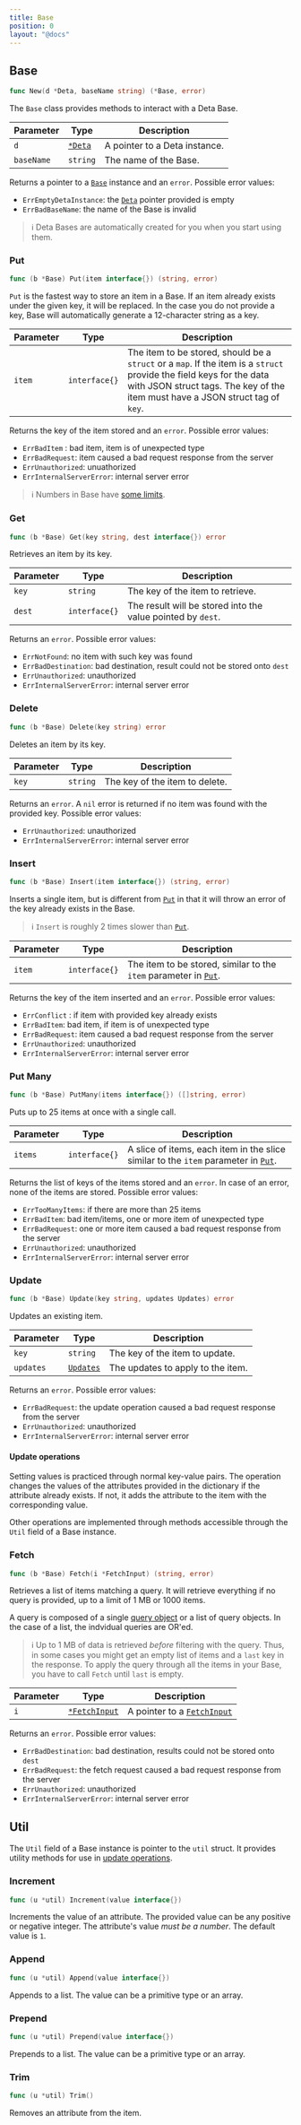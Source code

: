 ```yaml
---
title: Base
position: 0
layout: "@docs"
---
```


## Base

```go
func New(d *Deta, baseName string) (*Base, error)
```

The `Base` class provides methods to interact with a Deta Base.

| Parameter  | Type     | Description           |
| ---------- | -------- | --------------------- |
| `d`        | [`*Deta`](./types#deta)  | A pointer to a Deta instance.      |
| `baseName` | `string` | The name of the Base. |

Returns a pointer to a [`Base`](./types#base) instance and an `error`. Possible error values:

- `ErrEmptyDetaInstance`: the [`Deta`](./types#deta) pointer provided is empty
- `ErrBadBaseName`: the name of the Base is invalid

> ℹ️ Deta Bases are automatically created for you when you start using them.

### Put

```go
func (b *Base) Put(item interface{}) (string, error)
```

`Put` is the fastest way to store an item in a Base.
If an item already exists under the given key, it will be replaced.
In the case you do not provide a key, Base will automatically generate a 12-character string as a key.

| Parameter | Type | Description |
| --------- | ---- | ----------- |
| `item` | `interface{}` | The item to be stored, should be a `struct` or a `map`. If the item is a `struct` provide the field keys for the data with JSON struct tags. The key of the item must have a JSON struct tag of `key`. |

Returns the key of the item stored and an `error`. Possible error values:

- `ErrBadItem` : bad item, item is of unexpected type
- `ErrBadRequest`: item caused a bad request response from the server
- `ErrUnauthorized`: unuathorized
- `ErrInternalServerError`: internal server error

> ℹ️ Numbers in Base have [some limits](/docs/en/reference/base/about#storing-numbers).

### Get

```go
func (b *Base) Get(key string, dest interface{}) error
```

Retrieves an item by its key.

| Parameter | Type | Description |
| --------- | ---- | ----------- |
| `key` | `string` | The key of the item to retrieve. |
| `dest` | `interface{}` | The result will be stored into the value pointed by `dest`. |

Returns an `error`. Possible error values:

- `ErrNotFound`: no item with such key was found
- `ErrBadDestination`: bad destination, result could not be stored onto `dest`
- `ErrUnauthorized`: unauthorized
- `ErrInternalServerError`: internal server error

### Delete

```go
func (b *Base) Delete(key string) error
```

Deletes an item by its key.

| Parameter | Type     | Description                    |
| --------- | -------- | ------------------------------ |
| `key`     | `string` | The key of the item to delete. |

Returns an `error`. A `nil` error is returned if no item was found with the provided key. Possible error values:

- `ErrUnauthorized`: unauthorized
- `ErrInternalServerError`: internal server error

### Insert

```go
func (b *Base) Insert(item interface{}) (string, error)
```

Inserts a single item, but is different from [`Put`](#put) in that it will throw an error of the key already exists in the Base.

> ℹ️ `Insert` is roughly 2 times slower than [`Put`](#put).

| Parameter | Type | Description |
| --------- | ---- | ----------- |
| `item` | `interface{}` | The item to be stored, similar to the `item` parameter in [`Put`](#put). |

Returns the key of the item inserted and an `error`. Possible error values:

- `ErrConflict` : if item with provided key already exists
- `ErrBadItem`: bad item, if item is of unexpected type
- `ErrBadRequest`: item caused a bad request response from the server
- `ErrUnauthorized`: unauthorized
- `ErrInternalServerError`: internal server error

### Put Many

```go
func (b *Base) PutMany(items interface{}) ([]string, error)
```

Puts up to 25 items at once with a single call.

| Parameter | Type | Description |
| --------- | ---- | ----------- |
| `items` | `interface{}` | A slice of items, each item in the slice similar to the `item` parameter in [`Put`](#put). |

Returns the list of keys of the items stored and an `error`. In case of an error, none of the items are stored. Possible error values:

- `ErrTooManyItems`: if there are more than 25 items
- `ErrBadItem`: bad item/items, one or more item of unexpected type
- `ErrBadRequest`: one or more item caused a bad request response from the server
- `ErrUnauthorized`: unauthorized
- `ErrInternalServerError`: internal server error

### Update

```go
func (b *Base) Update(key string, updates Updates) error
```

Updates an existing item.

| Parameter | Type | Description |
| --------- | ---- | ----------- |
| `key` | `string` | The key of the item to update. |
| `updates` | [`Updates`](./types#updates) | The updates to apply to the item. |

Returns an `error`. Possible error values:

- `ErrBadRequest`: the update operation caused a bad request response from the server
- `ErrUnauthorized`: unauthorized
- `ErrInternalServerError`: internal server error

#### Update operations

Setting values is practiced through normal key-value pairs.
The operation changes the values of the attributes provided in the dictionary if the attribute already exists.
If not, it adds the attribute to the item with the corresponding value.

Other operations are implemented through methods accessible through the `Util` field of a Base instance.

### Fetch

```go
func (b *Base) Fetch(i *FetchInput) (string, error)
```

Retrieves a list of items matching a query. It will retrieve everything if no query is provided, up to a limit of 1 MB or 1000 items.

A query is composed of a single [query object](/docs/en/reference/base/queries) or a list of query objects.
In the case of a list, the indvidual queries are OR'ed.

> ℹ️ Up to 1 MB of data is retrieved _before_ filtering with the query.
> Thus, in some cases you might get an empty list of items and a `last` key in the response.
> To apply the query through all the items in your Base, you have to call `Fetch` until `last` is empty.

| Parameter | Type | Description |
| --------- | ---- | ----------- |
| `i` | [`*FetchInput`](./types#fetchinput) | A pointer to a [`FetchInput`](./types#fetchinput) |

Returns an `error`. Possible error values:

- `ErrBadDestination`: bad destination, results could not be stored onto `dest`
- `ErrBadRequest`: the fetch request caused a bad request response from the server
- `ErrUnauthorized`: unauthorized
- `ErrInternalServerError`: internal server error

## Util

The `Util` field of a Base instance is pointer to the `util` struct.
It provides utility methods for use in [update operations](#update-operations).

### Increment

```go
func (u *util) Increment(value interface{})
```

Increments the value of an attribute.
The provided value can be any positive or negative integer.
The attribute's value _must be a number_.
The default value is `1`.

### Append

```go
func (u *util) Append(value interface{})
```

Appends to a list.
The value can be a primitive type or an array.

### Prepend

```go
func (u *util) Prepend(value interface{})
```

Prepends to a list.
The value can be a primitive type or an array.

### Trim

```go
func (u *util) Trim()
```

Removes an attribute from the item.
